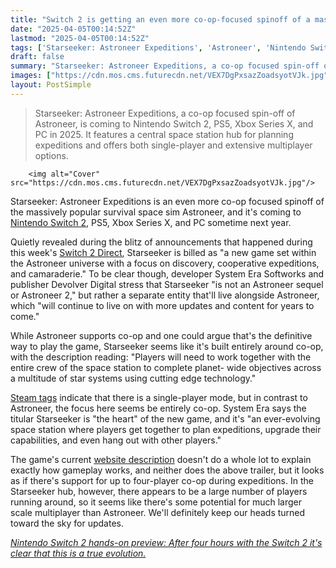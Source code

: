 ```yaml
---
title: "Switch 2 is getting an even more co-op-focused spinoff of a massively popular survival space sim, but it's not replacing the original: 'Astroneer will continue to live on'"
date: "2025-04-05T00:14:52Z"
lastmod: "2025-04-05T00:14:52Z"
tags: ['Starseeker: Astroneer Expeditions', 'Astroneer', 'Nintendo Switch 2', 'PS5', 'Xbox Series X', 'PC', 'Survival', 'Space Sim', 'Co-op', 'Multiplayer']
draft: false
summary: "Starseeker: Astroneer Expeditions, a co-op focused spin-off of Astroneer, is coming to Nintendo Switch 2, PS5, Xbox Series X, and PC in 2025.  It features a central space station hub for planning expeditions and offers both single-player and extensive multiplayer options."
images: ["https://cdn.mos.cms.futurecdn.net/VEX7DgPxsazZoadsyotVJk.jpg"]
layout: PostSimple
---
```

> Starseeker: Astroneer Expeditions, a co-op focused spin-off of Astroneer, is coming to Nintendo Switch 2, PS5, Xbox Series X, and PC in 2025.  It features a central space station hub for planning expeditions and offers both single-player and extensive multiplayer options.


        <img alt="Cover" src="https://cdn.mos.cms.futurecdn.net/VEX7DgPxsazZoadsyotVJk.jpg"/>
        
Starseeker: Astroneer Expeditions is an even more co-op focused spinoff of the massively popular survival space sim Astroneer, and it's coming to [Nintendo Switch 2](https://www.gamesradar.com/nintendo-switch-2-guide/), PS5, Xbox Series X, and PC sometime next year.

Quietly revealed during the blitz of announcements that happened during this week's [Switch 2 Direct](https://www.gamesradar.com/news/live/nintendo-switch-2-direct-news-live-april-2-announcements/), Starseeker is billed as "a new game set within the Astroneer universe with a focus on discovery, cooperative expeditions, and camaraderie." To be clear though, developer System Era Softworks and publisher Devolver Digital stress that Starseeker "is not an Astroneer sequel or Astroneer 2," but rather a separate entity that'll live alongside Astroneer, which "will continue to live on with more updates and content for years to come."

While Astroneer supports co-op and one could argue that's the definitive way to play the game, Starseeker seems like it's built entirely around co-op, with the description reading: "Players will need to work together with the entire crew of the space station to complete planet- wide objectives across a multitude of star systems using cutting edge technology."

[Steam tags](https://store.steampowered.com/app/1454370/STARSEEKER_Astroneer_Expeditions/) indicate that there is a single-player mode, but in contrast to Astroneer, the focus here seems be entirely co-op. System Era says the titular Starseeker is "the heart" of the new game, and it's "an ever-evolving space station where players get together to plan expeditions, upgrade their capabilities, and even hang out with other players."

The game's current [website description](https://www.devolverdigital.com/games/starseeker-astroneer-expeditions) doesn't do a whole lot to explain exactly how gameplay works, and neither does the above trailer, but it looks as if there's support for up to four-player co-op during expeditions. In the Starseeker hub, however, there appears to be a large number of players running around, so it seems like there's some potential for much larger scale multiplayer than Astroneer. We'll definitely keep our heads turned toward the sky for updates.

[<em>Nintendo Switch 2 hands-on preview: After four hours with the Switch 2 it's clear that this is a true evolution.</em>](https://www.gamesradar.com/games/nintendo-switch-2-hands-on-first-preview-hardware-april-2025/)
        